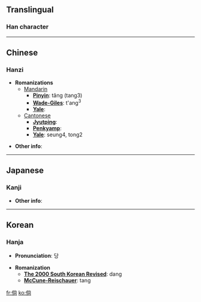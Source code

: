 ==Translingual==
===Han character===
{{Han char|rad=人|as=08|sn=10|so=|four=2922<sub>7</sub>|canj=人火月口 (OFBR)|gso=|cmean=if, supposing, in event of}}


----

==Chinese==
===Hanzi===


* '''Romanizations'''
** [[Mandarin]]
*** '''[[Pinyin]]''': tǎng (tang3)
*** '''[[Wade-Giles]]''': t'ang<sup>3</sup>
*** '''[[Yale]]''': 
**[[Cantonese]]
***'''[[Jyutping]]''':
***'''[[Penkyamp]]''': 
***'''[[Yale]]''': seung4, tong2

* '''Other info''': 

----

==Japanese==
===Kanji===

{{kanji|on readings=[[しょう]] (shō), [[とう]] (tō)
|kun readings=[[もし]] (moshi), [[たちもとほる]] (tachimotohoru)
}}

* '''Other info''':  

----

==Korean==
===Hanja===

* '''Pronunciation''': 당

* '''Romanization'''
** '''[[The 2000 South Korean Revised Romanization|The 2000 South Korean Revised]]''': dang
** '''[[McCune-Reischauer]]''': tang


[[fr:倘]]
[[ko:倘]]